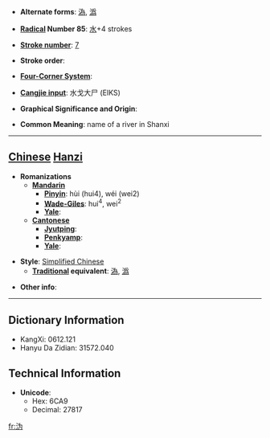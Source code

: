 * '''Alternate forms''': [[溈]], [[潙]]

* '''[[Wiktionary:Chinese radical index| Radical]] Number 85''': [[Wiktionary:Chinese radical index 水|水]]+4 strokes

* '''[[Wiktionary:Chinese total strokes index|Stroke number]]''': [[Wiktionary:Chinese total strokes index 7|7]]

* '''Stroke order''': 

* '''[[Wiktionary:Chinese four corner index|Four-Corner System]]''': 

* '''[[Wiktionary:Chinese Cangjie index|Cangjie input]]''': 水戈大尸 (EIKS)

* '''Graphical Significance and Origin''': 

* '''Common Meaning''': name of a river in Shanxi

----

== [[Chinese]] [[Hanzi]] ==

* '''Romanizations'''
** '''[[Mandarin]]'''
*** '''[[Pinyin]]''': hùi (hui4), wéi (wei2)
*** '''[[Wade-Giles]]''': hui<sup>4</sup>, wei<sup>2</sup>
*** '''[[Yale]]''': 
** '''[[Cantonese]]'''
*** '''[[Jyutping]]''':
*** '''[[Penkyamp]]''': 
*** '''[[Yale]]''': 

* '''Style''': [[Simplified Chinese]] 
** '''[[Traditional Chinese|Traditional]] equivalent''': [[溈]], [[潙]]

* '''Other info''': 

----

== Dictionary Information ==

* KangXi: 0612.121
* Hanyu Da Zidian: 31572.040

== Technical Information ==

* '''Unicode''':
** Hex: 6CA9
** Decimal: 27817

[[fr:沩]]